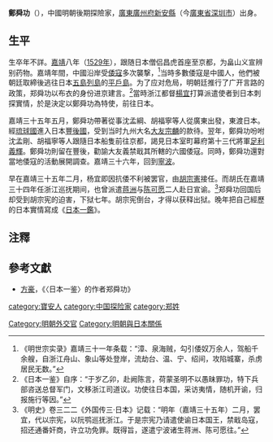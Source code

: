 '''鄭舜功'''（{{bd|？||？}}），中國明朝後期探險家，[[广东承宣布政使司|廣東]][[廣州府|廣州府]][[寶安縣|新安縣]]（今[[廣東省|廣東省]][[深圳市|深圳市]]）出身。

==生平==
生卒年不詳。[[嘉靖|嘉靖]]八年（[[1529年|1529年]]），跟随日本僧侣昌虎首座至京都，为畠山义宣辨别药物。嘉靖年間，中國沿岸受[[倭寇|倭寇]]多次襲撃，<ref>《明世宗实录》嘉靖三十一年条载：“漳、泉海贼，勾引倭奴万余人，驾船千余艘，自浙江舟山、象山等处登岸，流劫台、温、宁、绍间，攻陷城寨，杀虏居民无数。”</ref>当時多數倭寇是中國人，他們被朝廷取締後逃往日本[[五島列島|五島列島]]的[[平戶島|平戶島]]。为了应对危局，明朝廷推行了广开言路的政策，郑舜功以布衣的身份进京建言。<ref>《日本一鉴》自序：“于岁乙卯，赴阙陈言，荷蒙圣明不以愚昧罪功，特下兵部咨送总督军门，文移浙江司道议。功使往日本国，采访夷情，随机开谕，归报施行等因。”</ref>當時浙江都督[[楊宜|楊宜]]打算派遣使者到日本刺探實情，於是決定以鄭舜功為特使，前往日本。

嘉靖三十五年五月，鄭舜功帶著從事沈孟綱、胡福寧等人從廣東出發，東渡日本。經[[琉球國|琉球國]]進入日本[[豐後國|豐後國]]，受到当时九州大名[[大友宗麟|大友宗麟]]的款待。翌年，鄭舜功吩咐沈孟剛、胡福寧等人跟隨日本船隻前往京都，謁見日本室町幕府第十三代將軍[[足利義輝|足利義輝]]。鄭舜功則留在豐後，勸諭大友義禁戢其所轄的六國倭寇。同時，鄭舜功還對當地倭寇的活動展開調查。嘉靖三十六年，回到[[寧波|寧波]]。

早在嘉靖三十五年二月，杨宜即因抗倭不利被罢官，由[[胡宗憲|胡宗憲]]接任。而胡氏在嘉靖三十四年任浙江巡抚期间，也曾派遣[[蒋洲|蒋洲]]与[[陈可愿|陈可愿]]二人赴日宣谕。<ref>《明史》卷三二二《外国传三·日本》记载：“明年（嘉靖三十五年）二月，罢宜，代以宗宪，以阮鹗巡抚浙江。于是宗宪乃请遣使谕日本国王，禁戢岛寇，招还通番奸商，许立功免罪。既得旨，遂遣宁波诸生蒋洲、陈可愿往。”</ref>郑舜功回国后却受到胡宗宪的迫害，下狱七年。胡宗宪倒台，才得以获释出狱。晚年把自己經歷的日本實情寫成《[[日本一鑑|日本一鑑]]》。

==注釋==
{{reflist}}

==參考文獻==
* [[方豪|方豪]]，《〈日本一鉴〉的作者郑舜功》

{{DEFAULTSORT:Z}}
[[category:寶安人|category:寶安人]]
[[category:中国探险家|category:中国探险家]]
[[Category:明朝外交官|Category:明朝外交官]]
[[Category:明朝與日本關係|Category:明朝與日本關係]]
[[category:郑姓|category:郑姓]]